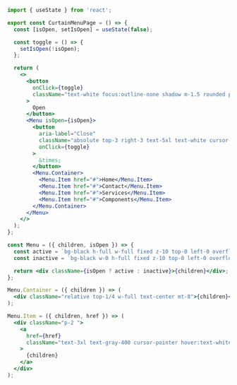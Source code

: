 ```jsx
import { useState } from 'react';

export const CurtainMenuPage = () => {
  const [isOpen, setIsOpen] = useState(false);

  const toggle = () => {
    setIsOpen(!isOpen);
  };

  return (
    <>
      <button
        onClick={toggle}
        className="text-white focus:outline-none shadow m-1.5 rounded px-6 py-2 font-medium transition ease-in duration-200 bg-black"
      >
        Open
      </button>
      <Menu isOpen={isOpen}>
        <button
          aria-label="Close"
          className="absolute top-3 right-3 text-5xl text-white cursor-pointer"
          onClick={toggle}
        >
          &times;
        </button>
        <Menu.Container>
          <Menu.Item href="#">Home</Menu.Item>
          <Menu.Item href="#">Contact</Menu.Item>
          <Menu.Item href="#">Services</Menu.Item>
          <Menu.Item href="#">Components</Menu.Item>
        </Menu.Container>
      </Menu>
    </>
  );
};

const Menu = ({ children, isOpen }) => {
  const active = `bg-black h-full w-full fixed z-10 top-0 left-0 overflow-x-hidden md:overflow-hidden transition-all duration-500`;
  const inactive = `bg-black w-0 h-full fixed z-10 top-0 left-0 overflow-x-hidden md:overflow-hidden transition-all duration-500 `;

  return <div className={isOpen ? active : inactive}>{children}</div>;
};

Menu.Container = ({ children }) => (
  <div className="relative top-1/4 w-full text-center mt-8">{children}</div>
);

Menu.Item = ({ children, href }) => (
  <div className="p-2 ">
    <a
      href={href}
      className="text-3xl text-gray-400 cursor-pointer hover:text-white"
    >
      {children}
    </a>
  </div>
);
```
